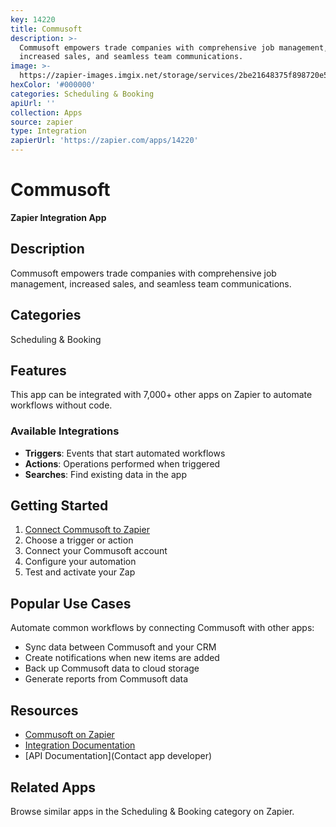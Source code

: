 ```yaml
---
key: 14220
title: Commusoft
description: >-
  Commusoft empowers trade companies with comprehensive job management,
  increased sales, and seamless team communications.
image: >-
  https://zapier-images.imgix.net/storage/services/2be21648375f898720e5cf790f55fd19.png?auto=format%2Ccompress&ixlib=python-3.0.0&q=50
hexColor: '#000000'
categories: Scheduling & Booking
apiUrl: ''
collection: Apps
source: zapier
type: Integration
zapierUrl: 'https://zapier.com/apps/14220'
---
```

# Commusoft

**Zapier Integration App**

## Description

Commusoft empowers trade companies with comprehensive job management, increased sales, and seamless team communications.

## Categories

Scheduling & Booking

## Features

This app can be integrated with 7,000+ other apps on Zapier to automate workflows without code.

### Available Integrations

- **Triggers**: Events that start automated workflows
- **Actions**: Operations performed when triggered
- **Searches**: Find existing data in the app

## Getting Started

1. [Connect Commusoft to Zapier](https://zapier.com/apps/14220)
2. Choose a trigger or action
3. Connect your Commusoft account
4. Configure your automation
5. Test and activate your Zap

## Popular Use Cases

Automate common workflows by connecting Commusoft with other apps:

- Sync data between Commusoft and your CRM
- Create notifications when new items are added
- Back up Commusoft data to cloud storage
- Generate reports from Commusoft data

## Resources

- [Commusoft on Zapier](https://zapier.com/apps/14220)
- [Integration Documentation](https://zapier.com/apps/14220/integrations)
- [API Documentation](Contact app developer)

## Related Apps

Browse similar apps in the Scheduling & Booking category on Zapier.
